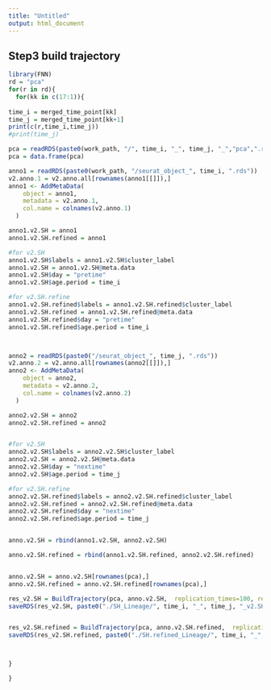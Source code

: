 ```yaml
---
title: "Untitled"
output: html_document
---
```






## Step3 build trajectory
```r

library(FNN)
rd = "pca"
for(r in rd){
  for(kk in c(17:1)){
  
time_i = merged_time_point[kk]
time_j = merged_time_point[kk+1]
print(c(r,time_i,time_j))
#print(time_j)

pca = readRDS(paste0(work_path, "/", time_i, "_", time_j, "_","pca",".rds"))
pca = data.frame(pca)

anno1 = readRDS(paste0(work_path, "/seurat_object_", time_i, ".rds"))
v2.anno.1 = v2.anno.all[rownames(anno1[[]]),]
anno1 <- AddMetaData(
    object = anno1,
    metadata = v2.anno.1,
    col.name = colnames(v2.anno.1)
  )

anno1.v2.SH = anno1
anno1.v2.SH.refined = anno1

#for v2.SH
anno1.v2.SH$labels = anno1.v2.SH$cluster_label
anno1.v2.SH = anno1.v2.SH@meta.data
anno1.v2.SH$day = "pretime"
anno1.v2.SH$age.period = time_i

#for v2.SH.refine
anno1.v2.SH.refined$labels = anno1.v2.SH.refined$cluster_label
anno1.v2.SH.refined = anno1.v2.SH.refined@meta.data
anno1.v2.SH.refined$day = "pretime"
anno1.v2.SH.refined$age.period = time_i



anno2 = readRDS(paste0("/seurat_object_", time_j, ".rds"))
v2.anno.2 = v2.anno.all[rownames(anno2[[]]),]
anno2 <- AddMetaData(
    object = anno2,
    metadata = v2.anno.2,
    col.name = colnames(v2.anno.2)
  )

anno2.v2.SH = anno2
anno2.v2.SH.refined = anno2


#for v2.SH
anno2.v2.SH$labels = anno2.v2.SH$cluster_label
anno2.v2.SH = anno2.v2.SH@meta.data
anno2.v2.SH$day = "nextime"
anno2.v2.SH$age.period = time_j

#for v2.SH.refine
anno2.v2.SH.refined$labels = anno2.v2.SH.refined$cluster_label
anno2.v2.SH.refined = anno2.v2.SH.refined@meta.data
anno2.v2.SH.refined$day = "nextime"
anno2.v2.SH.refined$age.period = time_j


anno.v2.SH = rbind(anno1.v2.SH, anno2.v2.SH)

anno.v2.SH.refined = rbind(anno1.v2.SH.refined, anno2.v2.SH.refined)


anno.v2.SH = anno.v2.SH[rownames(pca),]
anno.v2.SH.refined = anno.v2.SH.refined[rownames(pca),]

res_v2.SH = BuildTrajectory(pca, anno.v2.SH,  replication_times=100, removing_cells_ratio=0.05, k_neigh = 20,replace = FALSE) 
saveRDS(res_v2.SH, paste0("./SH_Lineage/", time_i, "_", time_j, "_v2.SH","_Knn_",r,".rds"))


res_v2.SH.refined = BuildTrajectory(pca, anno.v2.SH.refined,  replication_times=100, removing_cells_ratio=0.05, k_neigh = 20,replace = FALSE) 
saveRDS(res_v2.SH.refined, paste0("./SH.refined_Lineage/", time_i, "_", time_j, "_v2.SH.refined","_Knn_",r,".rds"))



}

}
```
